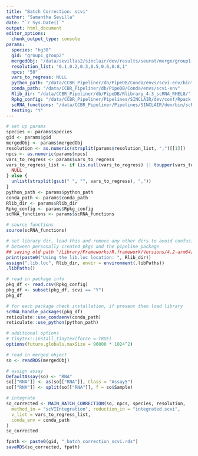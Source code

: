 ```yaml
---
title: "Batch Correction: scvi"
author: "Samantha Sevilla"
date: "`r Sys.Date()`"
output: html_document
editor_options:
  chunk_output_type: console
params:
  species: "hg38"
  gid: "group1_group2"
  mergedObj: "/data/sevillas2/sinclair/dev/results/seurat/merge/group1-group2_seurat_merged.rds"
  resolution_list: "0.1,0.2,0.3,0.5,0.6,0.8,1"
  npcs: "50"
  vars_to_regress: NULL
  python_path: "/data/CCBR_Pipeliner/db/PipeDB/Conda/envs/scvi-env/bin"
  conda_path: "/data/CCBR_Pipeliner/db/PipeDB/Conda/envs/scvi-env"
  Rlib_dir: "/data/CCBR_Pipeliner/db/PipeDB/Rlibrary_4.3_scRNA_RHEL8/"
  Rpkg_config: "/data/CCBR_Pipeliner/Pipelines/SINCLAIR/dev/conf/Rpack.config"
  scRNA_functions: "/data/CCBR_Pipeliner/Pipelines/SINCLAIR/dev/bin/scRNA_functions.R"
  testing: "Y"
---
```


```r
# set up params
species <- params$species
gid <- params$gid
mergedObj <- params$mergedObj
resolution <- as.numeric(strsplit(params$resolution_list, ",")[[1]])
npcs <- as.numeric(params$npcs)
vars_to_regress <- params$vars_to_regress
vars_to_regress_list <- if (is.null(vars_to_regress) || toupper(vars_to_regress) == "NULL") {
  NULL
} else {
  unlist(strsplit(gsub(" ", "", vars_to_regress), ","))
}
python_path <- params$python_path
conda_path <- params$conda_path
Rlib_dir <- params$Rlib_dir
Rpkg_config <- params$Rpkg_config
scRNA_functions <- params$scRNA_functions
```

```r
# source functions
source(scRNA_functions)

# set library dir, load this and remove any other dirs to avoid confusion
# between personally created pkgs and the pipeline package
## saving old path "/Library/Frameworks/R.framework/Versions/4.2-arm64/Resources/library"
print(paste0("Using the lib.loc location: ", Rlib_dir))
assign(".lib.loc", Rlib_dir, envir = environment(.libPaths))
.libPaths()

# read in package info
pkg_df <- read.csv(Rpkg_config)
pkg_df <- subset(pkg_df, scvi == "Y")
pkg_df

# for each package check installation, if present then load library
scRNA_handle_packages(pkg_df)
reticulate::use_condaenv(conda_path)
reticulate::use_python(python_path)

# additional options
# tinytex::install_tinytex(force = TRUE)
options(future.globals.maxSize = 96000 * 1024^2)
```

```r
# read in merged object
so <- readRDS(mergedObj)

# assign assay
DefaultAssay(so) <- "RNA"
so[["RNA"]] <- as(so[["RNA"]], Class = "Assay5")
so[["RNA"]] <- split(so[["RNA"]], f = so$Sample)

# integrate
so_corrected <- MAIN_BATCH_CORRECTION(so, npcs, species, resolution,
  method_in = "scVIIntegration", reduction_in = "integrated.scvi",
  v_list = vars_to_regress_list,
  conda_env = conda_path
)
so_corrected
```

```r
fpath <- paste0(gid, "_batch_correction_scvi.rds")
saveRDS(so_corrected, fpath)
```
